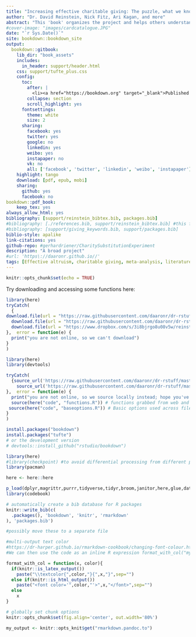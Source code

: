 ```yaml
---
title: "Increasing effective charitable giving: The puzzle, what we know, what we need to know next"
author: "Dr. David Reinstein, Nick Fitz, Ari Kagan, and more"
abstract: "This 'book' organizes the project and helps others understand it and learn from it"
#cover-image: "images/cardcatalogue.JPG"
date: "`r Sys.Date()`"
site: bookdown::bookdown_site
output:
  bookdown::gitbook:
    lib_dir: "book_assets"
    includes:
      in_header: support/header.html
    css: support/tufte_plus.css
    config:
      toc:
        after: |
          <li><a href="https://bookdown.org" target="_blank">Published with bookdown</a></li>
        collapse: section
        scroll_highlight: yes
      fontsettings:
        theme: white
        size: 2
      sharing:
        facebook: yes
        twitter: yes
        google: no
        linkedin: yes
        weibo: yes
        instapaper: no
        vk: no
        all: ['facebook', 'twitter', 'linkedin', 'weibo', 'instapaper']
    highlight: tango
    download: [pdf, epub, mobi]
    sharing:
      github: yes
      facebook: no
bookdown::pdf_book:
    keep_tex: yes
always_allow_html: yes
bibliography: [support/reinstein_bibtex.bib, packages.bib] 
#bibliography: [./references.bib, support/reinstein_bibtex.bib] #this first one seems to be auto-generated ?
#bibliography: [support/giving_keywords.bib, support/packages.bib]
biblio-style: apalike
link-citations: yes
github-repo: #gerhardriener/CharitySubstitutionExperiment
description: "A broad project"
#url: 'https\://daaronr.github.io//'
tags: [Effective altruism, charitable giving, meta-analysis, literature survey, field experiments, lab experiments, experimental design, Psychology, Economics]
---
```



```r
knitr::opts_chunk$set(echo = TRUE)
```


Try downloading and accessing some functions here:
```r

library(here)
tryCatch(
  {
download.file(url = "https://raw.githubusercontent.com/daaronr/dr-rstuff/master/bookdown_template/support/header.html", destfile = here("support", "headerX.html"))
  download.file(url = "https://raw.githubusercontent.com/daaronr/dr-rstuff/master/bookdown_template/support/tufte_plus.css", destfile = here("support", "tufte_plusX.css"))
  download.file(url = "https://www.dropbox.com/s/3i8bjrgo8u08v5w/reinstein_bibtex.bib?raw=1", destfile = here("support","reinstein_bibtexX.bib"))
},  error = function(e) {
  print("you are not online, so we can't download")
}
)

```

```r

library(here)
library(devtools)

tryCatch(
  {source_url('https://raw.githubusercontent.com/daaronr/dr-rstuff/master/functions/functionsX.R')
    source_url('https://raw.githubusercontent.com/daaronr/dr-rstuff/master/functions/baseoptionsX.R')
},  error = function(e) {
  print("you are not online, so we source locally instead; hope you've updated")
  source(here("code", "functions.R")) # functions grabbed from web and created by us for analysis/output
 source(here("code", "baseoptions.R")) # Basic options used across files and shortcut functions, e.g., 'pp()' for print
}
)

```

```r
install.packages("bookdown")
install.packages("tufte")
# or the development version
# devtools::install_github("rstudio/bookdown")
```

```r

library(here)
#library(checkpoint) #to avoid differential processing from different package versions
library(pacman)

here <- here::here

p_load(dplyr,magrittr,purrr,tidyverse,tidyr,broom,janitor,here,glue,dataMaid,glue,readr, lubridate,summarytools,gtools,knitr,pastecs,data.table)   #citr, reporttools, experiment, estimatr,  kableExtra, ggsignif, glmnet, glmnetUtils, rsample,snakecase,zoo
library(codebook)

```


```r
# automatically create a bib database for R packages
knitr::write_bib(c(
  .packages(), 'bookdown', 'knitr', 'rmarkdown'
), 'packages.bib')
```

```r

#possibly move these to a separate file

#multi-output text color
#https://dr-harper.github.io/rmarkdown-cookbook/changing-font-colour.html#multi-output-text-colour
#We can then use the code as an inline R expression format_with_col("my text", "red")

format_with_col = function(x, color){
  if(knitr::is_latex_output())
    paste("\\textcolor{",color,"}{",x,"}",sep="")
  else if(knitr::is_html_output())
    paste("<font color='",color,"'>",x,"</font>",sep="")
  else
    x
}

```

```r
# globally set chunk options
knitr::opts_chunk$set(fig.align='center', out.width='80%')

my_output <- knitr::opts_knit$get("rmarkdown.pandoc.to")

```

<!--
Can define text blocks here, refer to them again and again if desired
-->

<!-- Global site tag (gtag.js) - Google Analytics -->

<html>

<script async src="https://www.googletagmanager.com/gtag/js?id=G-QLKFNFTGXX"></script>
<script>
  window.dataLayer = window.dataLayer || [];
  function gtag(){dataLayer.push(arguments);}
  gtag('js', new Date());

  gtag('config', 'G-QLKFNFTGXX');
</script>
</html>
